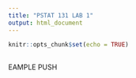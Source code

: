 ```yaml
---
title: "PSTAT 131 LAB 1"
output: html_document
---
```


```r
knitr::opts_chunk$set(echo = TRUE)
```

## 

EAMPLE PUSH